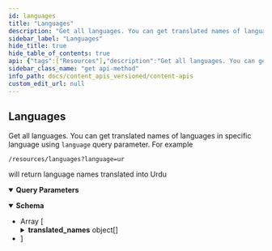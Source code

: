 ```yaml
---
id: languages
title: "Languages"
description: "Get all languages. You can get translated names of languages in specific language using `language` query parameter. For example"
sidebar_label: "Languages"
hide_title: true
hide_table_of_contents: true
api: {"tags":["Resources"],"description":"Get all languages. You can get translated names of languages in specific language using `language` query parameter. For example \n\n ```\n /resources/languages?language=ur\n ```\n \nwill return language names translated into Urdu","operationId":"languages","parameters":[{"name":"language","in":"query","schema":{"type":"string"}}],"responses":{"200":{"description":"","content":{"application/json":{"schema":{"type":"array","items":{"title":"Language","type":"object","properties":{"id":{"type":"number"},"name":{"type":"string"},"native_name":{"type":"string"},"iso_code":{"type":"string","description":"iso code of the language, you'll pass this code in api calls for fetching content in specific language."},"direction":{"type":"string"},"translated_names":{"type":"array","items":{"title":"TranslatedName","required":["language_name","name"],"type":"object","properties":{"language_name":{"type":"string","default":"english"},"name":{"type":"string","description":"Name of the resource in specific language."}},"example":{"language_name":"english","name":"The Opener"}}}},"example":{"id":1,"name":"English","native_name":"English","iso_code":"en","direction":"ltr","translated_names":[{"name":"انگریزی","language_name":"Urdu"}]}}},"example":[{"id":-71611860,"iso_code":"amet"}]}}}},"method":"get","path":"/resources/languages","servers":[{"url":"https://apis-prelive.quran.foundation/content/api/v4","description":"Pre-production Server"},{"url":"https://apis.quran.foundation/content/api/v4","description":"Production Server"}],"security":[{"x-auth-token":[],"x-client-id":[]}],"securitySchemes":{"x-auth-token":{"type":"apiKey","description":"The JWT access token required for accessing the endpoints.","name":"x-auth-token","in":"header"},"x-client-id":{"type":"apiKey","description":"Your client Id","name":"x-client-id","in":"header"}},"info":{"title":"Content APIs","description":"Quran.Foundation Content APIs offer programmatic access to the Quran's core content like chapters, verses, recitations, translations, and more, distinct from user-specific data like notes and bookmarks provided by [User-related APIs](/docs/category/user-related-apis).\n\n:::important Integrity of Translations\nPlease **disable any automatic browser-translation features** (e.g. Google-Translate-in-Chrome) when displaying text returned by the *Translations* endpoints.  \nRe-translating an already vetted Quranic translation can introduce serious semantic errors.\n:::\n\n ## How to get access \n\n We are using OAuth2 flows to authenticate and authorize requests. To get started, you need to [get an access token](/docs/tutorials/oidc/getting-started-with-oauth2#obtaining-oauth-20-client-credentials) to make requests to our APIs. Since the APIs are not user-related, you will need to use the `client_credentials` grant type and [`content` scope](/docs/user_related_apis_versioned/scopes#content) when sending a request to [The OAuth 2.0 Token Endpoint](/docs/oauth2_apis_versioned/oauth-2-token-exchange) to get the access token. The below diagram shows the flow of getting an access token using the `client_credentials` grant type in a very simplified way.\n\n ![Client Credentials Flow](/img/client-credentials-flow.png) After getting a valid access token, each request to get resources will have to include 2 headers mentioned below: `x-auth-token` and `x-client-id`.","version":"v4"},"postman":{"name":"Languages","description":{"content":"Get all languages. You can get translated names of languages in specific language using `language` query parameter. For example \n\n ```\n /resources/languages?language=ur\n ```\n \nwill return language names translated into Urdu","type":"text/plain"},"url":{"path":["resources","languages"],"host":["{{baseUrl}}"],"query":[{"disabled":false,"key":"language","value":""}],"variable":[]},"header":[{"key":"Accept","value":"application/json"}],"method":"GET"}}
sidebar_class_name: "get api-method"
info_path: docs/content_apis_versioned/content-apis
custom_edit_url: null
---
```



## Languages



Get all languages. You can get translated names of languages in specific language using `language` query parameter. For example 

 ```
 /resources/languages?language=ur
 ```
 
will return language names translated into Urdu

<details style={{"marginBottom":"1rem"}} data-collapsed={false} open={true}><summary style={{}}><strong>Query Parameters</strong></summary><div><ul><ParamsItem className={"paramsItem"} param={{"name":"language","in":"query","schema":{"type":"string"}}}></ParamsItem></ul></div></details><div><ApiTabs><TabItem label={"200"} value={"200"}><div></div><div><MimeTabs schemaType={"response"}><TabItem label={"application/json"} value={"application/json"}><SchemaTabs><TabItem label={"Schema"} value={"Schema"}><details style={{}} data-collapsed={false} open={true}><summary style={{"textAlign":"left"}}><strong>Schema</strong></summary><div style={{"textAlign":"left","marginLeft":"1rem"}}></div><ul style={{"marginLeft":"1rem"}}><li><div style={{"fontSize":"var(--ifm-code-font-size)","opacity":"0.6","marginLeft":"-.5rem","paddingBottom":".5rem"}}>Array [</div></li><SchemaItem collapsible={false} name={"id"} required={false} schemaName={"number"} qualifierMessage={undefined} schema={{"type":"number"}}></SchemaItem><SchemaItem collapsible={false} name={"name"} required={false} schemaName={"string"} qualifierMessage={undefined} schema={{"type":"string"}}></SchemaItem><SchemaItem collapsible={false} name={"native_name"} required={false} schemaName={"string"} qualifierMessage={undefined} schema={{"type":"string"}}></SchemaItem><SchemaItem collapsible={false} name={"iso_code"} required={false} schemaName={"string"} qualifierMessage={undefined} schema={{"type":"string","description":"iso code of the language, you'll pass this code in api calls for fetching content in specific language."}}></SchemaItem><SchemaItem collapsible={false} name={"direction"} required={false} schemaName={"string"} qualifierMessage={undefined} schema={{"type":"string"}}></SchemaItem><SchemaItem collapsible={true} className={"schemaItem"}><details style={{}}><summary style={{}}><strong>translated_names</strong><span style={{"opacity":"0.6"}}> object[]</span></summary><div style={{"marginLeft":"1rem"}}><li><div style={{"fontSize":"var(--ifm-code-font-size)","opacity":"0.6","marginLeft":"-.5rem","paddingBottom":".5rem"}}>Array [</div></li><SchemaItem collapsible={false} name={"language_name"} required={true} schemaName={"string"} qualifierMessage={undefined} schema={{"type":"string","default":"english"}}></SchemaItem><SchemaItem collapsible={false} name={"name"} required={true} schemaName={"string"} qualifierMessage={undefined} schema={{"type":"string","description":"Name of the resource in specific language."}}></SchemaItem><li><div style={{"fontSize":"var(--ifm-code-font-size)","opacity":"0.6","marginLeft":"-.5rem"}}>]</div></li></div></details></SchemaItem><li><div style={{"fontSize":"var(--ifm-code-font-size)","opacity":"0.6","marginLeft":"-.5rem"}}>]</div></li></ul></details></TabItem><TabItem label={"Example (from schema)"} value={"Example (from schema)"}><ResponseSamples responseExample={"[\n  {\n    \"id\": 1,\n    \"name\": \"English\",\n    \"native_name\": \"English\",\n    \"iso_code\": \"en\",\n    \"direction\": \"ltr\",\n    \"translated_names\": [\n      {\n        \"name\": \"انگریزی\",\n        \"language_name\": \"Urdu\"\n      }\n    ]\n  }\n]"} language={"json"}></ResponseSamples></TabItem><TabItem label={"Example"} value={"Example"}><ResponseSamples responseExample={"[\n  {\n    \"id\": -71611860,\n    \"iso_code\": \"amet\"\n  }\n]"} language={"json"}></ResponseSamples></TabItem></SchemaTabs></TabItem></MimeTabs></div></TabItem></ApiTabs></div>
      